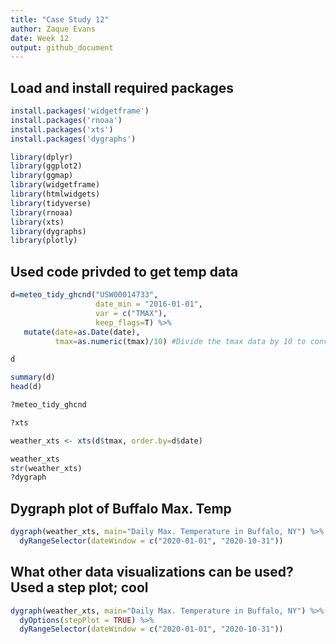 ```yaml
---
title: "Case Study 12"
author: Zaque Evans
date: Week 12
output: github_document
---
```

## Load and install required packages
```r
install.packages('widgetframe')
install.packages('rnoaa')
install.packages('xts')
install.packages('dygraphs')

library(dplyr)
library(ggplot2)
library(ggmap)
library(widgetframe)
library(htmlwidgets)
library(tidyverse)
library(rnoaa)
library(xts)
library(dygraphs)
library(plotly)
```

## Used code privded to get temp data
``` r
d=meteo_tidy_ghcnd("USW00014733",
                   date_min = "2016-01-01", 
                   var = c("TMAX"),
                   keep_flags=T) %>% 
   mutate(date=as.Date(date),
          tmax=as.numeric(tmax)/10) #Divide the tmax data by 10 to convert to degrees.

d

summary(d)
head(d)

?meteo_tidy_ghcnd

?xts

weather_xts <- xts(d$tmax, order.by=d$date)

weather_xts
str(weather_xts)
?dygraph
```
## Dygraph plot of Buffalo Max. Temp
``` r
dygraph(weather_xts, main="Daily Max. Temperature in Buffalo, NY") %>%
  dyRangeSelector(dateWindow = c("2020-01-01", "2020-10-31"))
```

## What other data visualizations can be used? Used a step plot; cool
``` r
dygraph(weather_xts, main="Daily Max. Temperature in Buffalo, NY") %>%
  dyOptions(stepPlot = TRUE) %>%
  dyRangeSelector(dateWindow = c("2020-01-01", "2020-10-31"))
```
